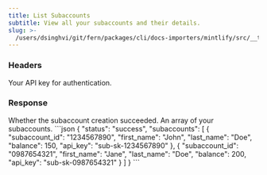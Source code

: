 ```yaml
---
title: List Subaccounts
subtitle: View all your subaccounts and their details.
slug: >-
  /users/dsinghvi/git/fern/packages/cli/docs-importers/mintlify/src/__test__/fixtures/bland/api-v1/get/subaccounts
---
```



### Headers

<ParamField header="authorization" type="string" required>
  Your API key for authentication.
</ParamField>

### Response

<ResponseField name="status" type="string">
  Whether the subaccount creation succeeded.
</ResponseField>

<ResponseField name="subaccounts" type="array[object]">
  An array of your subaccounts.
</ResponseField>

<ResponseExample>
```json
{
    "status": "success",
    "subaccounts": [
        {
            "subaccount_id": "1234567890",
            "first_name": "John",
            "last_name": "Doe",
            "balance": 150,
            "api_key": "sub-sk-1234567890"
        },
        {
            "subaccount_id": "0987654321",
            "first_name": "Jane",
            "last_name": "Doe",
            "balance": 200,
            "api_key": "sub-sk-0987654321"
        }
    ]
}
```
</ResponseExample>

